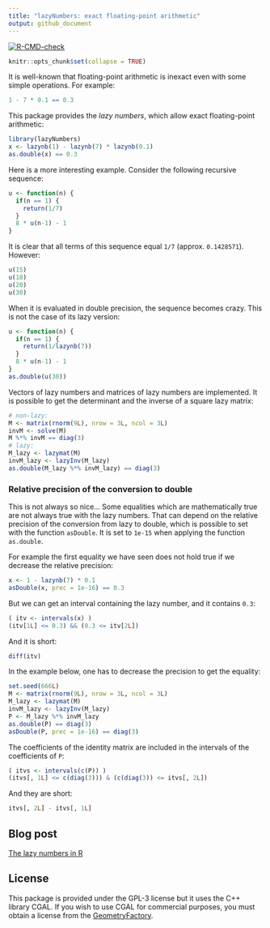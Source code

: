 ```yaml
---
title: "lazyNumbers: exact floating-point arithmetic"
output: github_document
---
```


<!-- badges: start -->
[![R-CMD-check](https://github.com/stla/lazyNumbers/actions/workflows/R-CMD-check.yaml/badge.svg)](https://github.com/stla/lazyNumbers/actions/workflows/R-CMD-check.yaml)
<!-- badges: end -->

```r
knitr::opts_chunk$set(collapse = TRUE)
```

It is well-known that floating-point arithmetic is inexact even with some 
simple operations. For example:

```r
1 - 7 * 0.1 == 0.3
```

This package provides the *lazy numbers*, which allow exact floating-point 
arithmetic:

```r
library(lazyNumbers)
x <- lazynb(1) - lazynb(7) * lazynb(0.1)
as.double(x) == 0.3
```

Here is a more interesting example. Consider the following recursive sequence:

```r
u <- function(n) {
  if(n == 1) {
    return(1/7)
  }
  8 * u(n-1) - 1
}
```

It is clear that all terms of this sequence equal `1/7` (approx. `0.1428571`). 
However:

```r
u(15)
u(18)
u(20)
u(30)
```

When it is evaluated in double precision, the sequence becomes crazy. This is 
not the case of its lazy version:

```r
u <- function(n) {
  if(n == 1) {
    return(1/lazynb(7))
  }
  8 * u(n-1) - 1
}
as.double(u(30))
```

Vectors of lazy numbers and matrices of lazy numbers are implemented. It is 
possible to get the determinant and the inverse of a square lazy matrix:

```r
# non-lazy:
M <- matrix(rnorm(9L), nrow = 3L, ncol = 3L)
invM <- solve(M)
M %*% invM == diag(3)
# lazy:
M_lazy <- lazymat(M)
invM_lazy <- lazyInv(M_lazy)
as.double(M_lazy %*% invM_lazy) == diag(3)
```

### Relative precision of the conversion to double

This is not always so nice... Some equalities which are mathematically true are 
not always true with the lazy numbers. That can depend on the relative precision 
of the conversion from lazy to double, which is possible to set with the 
function `asDouble`. It is set to `1e-15` when applying the function `as.double`.

For example the first equality we have seen does not hold true if we decrease 
the relative precision:

```r
x <- 1 - lazynb(7) * 0.1
asDouble(x, prec = 1e-16) == 0.3
```

But we can get an interval containing the lazy number, and it contains `0.3`:

```r
( itv <- intervals(x) )
(itv[1L] <= 0.3) && (0.3 <= itv[2L])
```

And it is short:

```r
diff(itv)
```

In the example below, one has to decrease the precision to get the equality:

```r
set.seed(666L)
M <- matrix(rnorm(9L), nrow = 3L, ncol = 3L)
M_lazy <- lazymat(M)
invM_lazy <- lazyInv(M_lazy)
P <- M_lazy %*% invM_lazy
as.double(P) == diag(3)
asDouble(P, prec = 1e-16) == diag(3)
```

The coefficients of the identity matrix are included in the intervals of the 
coefficients of `P`:

```r
( itvs <- intervals(c(P)) )
(itvs[, 1L] <= c(diag(3))) & (c(diag(3)) <= itvs[, 2L])
```

And they are short:

```r
itvs[, 2L] - itvs[, 1L]
```



## Blog post

[The lazy numbers in R](https://laustep.github.io/stlahblog/posts/lazyNumbers.html)


## License

This package is provided under the GPL-3 license but it uses the C++ library 
CGAL. If you wish to use CGAL for commercial purposes, you must obtain a 
license from the [GeometryFactory](https://geometryfactory.com).
